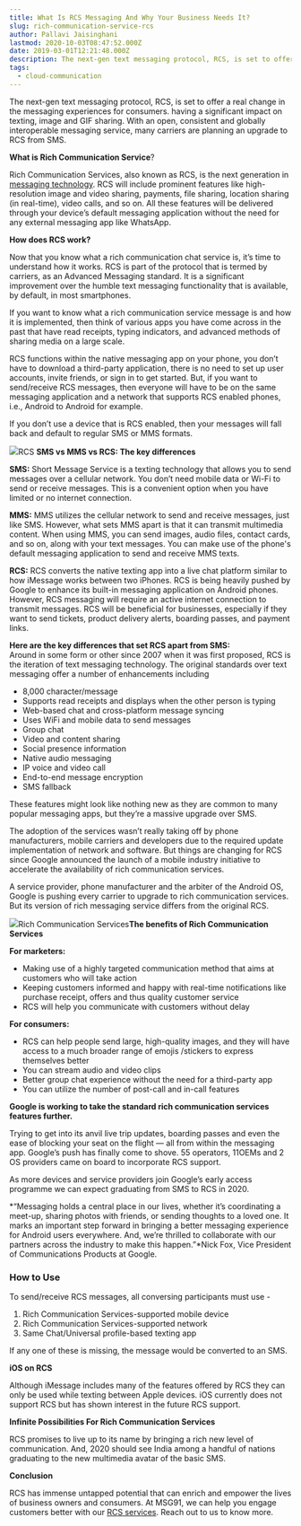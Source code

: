 ```yaml
---
title: What Is RCS Messaging And Why Your Business Needs It?
slug: rich-communication-service-rcs
author: Pallavi Jaisinghani
lastmod: 2020-10-03T08:47:52.000Z
date: 2019-03-01T12:21:48.000Z
description: The next-gen text messaging protocol, RCS, is set to offer a real change in the messaging experiences for consumers. having a significant impact on texting, image and GIF sharing. With an open, consistent and globally interoperable messaging service, many carriers are planning an upgrade to RCS from SMS.
tags:
  - cloud-communication
---
```


The next-gen text messaging protocol, RCS, is set to offer a real change in the messaging experiences for consumers. having a significant impact on texting, image and GIF sharing. With an open, consistent and globally interoperable messaging service, many carriers are planning an upgrade to RCS from SMS.

**What is Rich Communication Service**?

Rich Communication Services, also known as RCS, is the next generation in [messaging technology](https://msg91.com/in/). RCS will include prominent features like high-resolution image and video sharing, payments, file sharing, location sharing (in real-time), video calls, and so on. All these features will be delivered through your device’s default messaging application without the need for any external messaging app like WhatsApp.  
  
**How does RCS work?**

Now that you know what a rich communication chat service is, it’s time to understand how it works. RCS is part of the protocol that is termed by carriers, as an Advanced Messaging standard. It is a significant improvement over the humble text messaging functionality that is available, by default, in most smartphones.

If you want to know what a rich communication service message is and how it is implemented, then think of various apps you have come across in the past that have read receipts, typing indicators, and advanced methods of sharing media on a large scale.

RCS functions within the native messaging app on your phone, you don’t have to download a third-party application, there is no need to set up user accounts, invite friends, or sign in to get started. But, if you want to send/receive RCS messages, then everyone will have to be on the same messaging application and a network that supports RCS enabled phones, i.e., Android to Android for example.

If you don’t use a device that is RCS enabled, then your messages will fall back and default to regular SMS or MMS formats.

![](https://images-msg91.s3.ap-south-1.amazonaws.com/2020/10/RCS-3.png)RCS **SMS vs MMS vs RCS: The key differences**

**SMS:** Short Message Service is a texting technology that allows you to send messages over a cellular network. You don’t need mobile data or Wi-Fi to send or receive messages. This is a convenient option when you have limited or no internet connection.

**MMS:** MMS utilizes the cellular network to send and receive messages, just like SMS. However, what sets MMS apart is that it can transmit multimedia content. When using MMS, you can send images, audio files, contact cards, and so on, along with your text messages. You can make use of the phone's default messaging application to send and receive MMS texts.

**RCS:** RCS converts the native texting app into a live chat platform similar to how iMessage works between two iPhones. RCS is being heavily pushed by Google to enhance its built-in messaging application on Android phones. However, RCS messaging will require an active internet connection to transmit messages. RCS will be beneficial for businesses, especially if they want to send tickets, product delivery alerts, boarding passes, and payment links.

  
**Here are the key differences that set RCS apart from SMS:**  
Around in some form or other since 2007 when it was first proposed, RCS is the iteration of text messaging technology. The original standards over text messaging offer a number of enhancements including

* 8,000 character/message
* Supports read receipts and displays when the other person is typing
* Web-based chat and cross-platform message syncing
* Uses WiFi and mobile data to send messages
* Group chat
* Video and content sharing
* Social presence information
* Native audio messaging
* IP voice and video call
* End-to-end message encryption
* SMS fallback

These features might look like nothing new as they are common to many popular messaging apps, but they’re a massive upgrade over SMS.  
  
The adoption of the services wasn’t really taking off by phone manufacturers, mobile carriers and developers due to the required update implementation of network and software. But things are changing for RCS since Google announced the launch of a mobile industry initiative to accelerate the availability of rich communication services.  
  
A service provider, phone manufacturer and the arbiter of the Android OS, Google is pushing every carrier to upgrade to rich communication services. But its version of rich messaging service differs from the original RCS.

![](https://images-msg91.s3.ap-south-1.amazonaws.com/2020/10/RCS---1.png)Rich Communication Services**The benefits of Rich Communication Services**

**For marketers:**

* Making use of a highly targeted communication method that aims at customers who will take action
* Keeping customers informed and happy with real-time notifications like purchase receipt, offers and thus quality customer service
* RCS will help you communicate with customers without delay

**For consumers:**

* RCS can help people send large, high-quality images, and they will have access to a much broader range of emojis /stickers to express themselves better
* You can stream audio and video clips
* Better group chat experience without the need for a third-party app
* You can utilize the number of post-call and in-call features

**Google is working to take the standard rich communication services features further.**  
  
Trying to get into its anvil live trip updates, boarding passes and even the ease of blocking your seat on the flight — all from within the messaging app. Google’s push has finally come to shove. 55 operators, 11OEMs and 2 OS providers came on board to incorporate RCS support.  
  
As more devices and service providers join Google’s early access programme we can expect graduating from SMS to RCS in 2020.  
  
*“Messaging holds a central place in our lives, whether it’s coordinating a meet-up, sharing photos with friends, or sending thoughts to a loved one. It marks an important step forward in bringing a better messaging experience for Android users everywhere. And, we’re thrilled to collaborate with our partners across the industry to make this happen.”*Nick Fox, Vice President of Communications Products at Google.

### **How to Use**

To send/receive RCS messages, all conversing participants must use -  
  
1. Rich Communication Services-supported mobile device  
2. Rich Communication Services-supported network  
3. Same Chat/Universal profile-based texting app  
  
If any one of these is missing, the message would be converted to an SMS.  
  
**iOS on RCS**  
  
Although iMessage includes many of the features offered by RCS they can only be used while texting between Apple devices. iOS currently does not support RCS but has shown interest in the future RCS support.  
  
**Infinite Possibilities For Rich Communication Services**  
  
RCS promises to live up to its name by bringing a rich new level of communication. And, 2020 should see India among a handful of nations graduating to the new multimedia avatar of the basic SMS.  
  
**Conclusion**  
  
RCS has immense untapped potential that can enrich and empower the lives of business owners and consumers. At MSG91, we can help you engage customers better with our [RCS services](https://msg91.com/in/rich-communication-services/). Reach out to us to know more.

